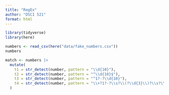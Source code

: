 ```yaml
---
title: "RegEx"
author: "DSCI 521"
format: html
---
```


```r
library(tidyverse)
library(here)
```

```r
numbers <- read_csv(here("data/fake_numbers.csv"))
numbers
```

```r
match <- numbers |>
  mutate(
    t1 = str_detect(number, pattern = "\\d{10}"),
    t2 = str_detect(number, pattern = "^\\d{10}$"),
    t3 = str_detect(number, pattern = "^1?-?\\d{10}"),
    t4 = str_detect(number, pattern = "\\+?1?-?\\s?\\(?\\d{3}\\)?\\s?\\d{3}\\s?\\d{4}")
  )
```
